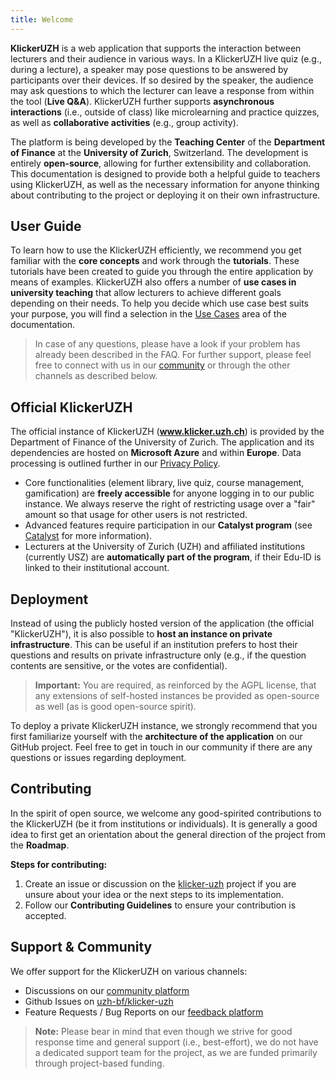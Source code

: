 ```yaml
---
title: Welcome
---
```


**KlickerUZH** is a web application that supports the interaction between lecturers and their audience in various ways. In a KlickerUZH live quiz (e.g., during a lecture), a speaker may pose questions to be answered by participants over their devices. If so desired by the speaker, the audience may ask questions to which the lecturer can leave a response from within the tool (**Live Q&A**). KlickerUZH further supports **asynchronous interactions** (i.e., outside of class) like microlearning and practice quizzes, as well as **collaborative activities** (e.g., group activity).

The platform is being developed by the **Teaching Center** of the **Department of Finance** at the **University of Zurich**, Switzerland. The development is entirely **open-source**, allowing for further extensibility and collaboration. This documentation is designed to provide both a helpful guide to teachers using KlickerUZH, as well as the necessary information for anyone thinking about contributing to the project or deploying it on their own infrastructure.

## User Guide

To learn how to use the KlickerUZH efficiently, we recommend you get familiar with the **core concepts** and work through the **tutorials**. These tutorials have been created to guide you through the entire application by means of examples. KlickerUZH also offers a number of **use cases in university teaching** that allow lecturers to achieve different goals depending on their needs. To help you decide which use case best suits your purpose, you will find a selection in the [Use Cases](/use_cases) area of the documentation.

> In case of any questions, please have a look if your problem has already been described in the FAQ. For further support, please feel free to connect with us in our [community](https://www.community.klicker.uzh.ch) or through the other channels as described below.

## Official KlickerUZH

The official instance of KlickerUZH (**www.klicker.uzh.ch**) is provided by the Department of Finance of the University of Zurich. The application and its dependencies are hosted on **Microsoft Azure** and within **Europe**. Data processing is outlined further in our [Privacy Policy](/privacy_policy).

- Core functionalities (element library, live quiz, course management, gamification) are **freely accessible** for anyone logging in to our public instance. We always reserve the right of restricting usage over a "fair" amount so that usage for other users is not restricted.
- Advanced features require participation in our **Catalyst program** (see [Catalyst](/catalyst) for more information).
- Lecturers at the University of Zurich (UZH) and affiliated institutions (currently USZ) are **automatically part of the program**, if their Edu-ID is linked to their institutional account.

## Deployment

Instead of using the publicly hosted version of the application (the official "KlickerUZH"), it is also possible to **host an instance on private infrastructure**. This can be useful if an institution prefers to host their questions and results on private infrastructure only (e.g., if the question contents are sensitive, or the votes are confidential).

> **Important:** You are required, as reinforced by the AGPL license, that any extensions of self-hosted instances be provided as open-source as well (as is good open-source spirit).

To deploy a private KlickerUZH instance, we strongly recommend that you first familiarize yourself with the **architecture of the application** on our GitHub project. Feel free to get in touch in our community if there are any questions or issues regarding deployment.

## Contributing

In the spirit of open source, we welcome any good-spirited contributions to the KlickerUZH (be it from institutions or individuals). It is generally a good idea to first get an orientation about the general direction of the project from the **Roadmap**.

**Steps for contributing:**

1. Create an issue or discussion on the [klicker-uzh](https://github.com/uzh-bf/klicker-uzh) project if you are unsure about your idea or the next steps to its implementation.
2. Follow our **Contributing Guidelines** to ensure your contribution is accepted.

## Support & Community

We offer support for the KlickerUZH on various channels:

- Discussions on our [community platform](https://community.klicker.uzh.ch)
- Github Issues on [uzh-bf/klicker-uzh](https://github.com/uzh-bf/klicker-uzh/discussions)
- Feature Requests / Bug Reports on our [feedback platform](https://klicker-uzh.feedbear.com)

> **Note:** Please bear in mind that even though we strive for good response time and general support (i.e., best-effort), we do not have a dedicated support team for the project, as we are funded primarily through project-based funding.
